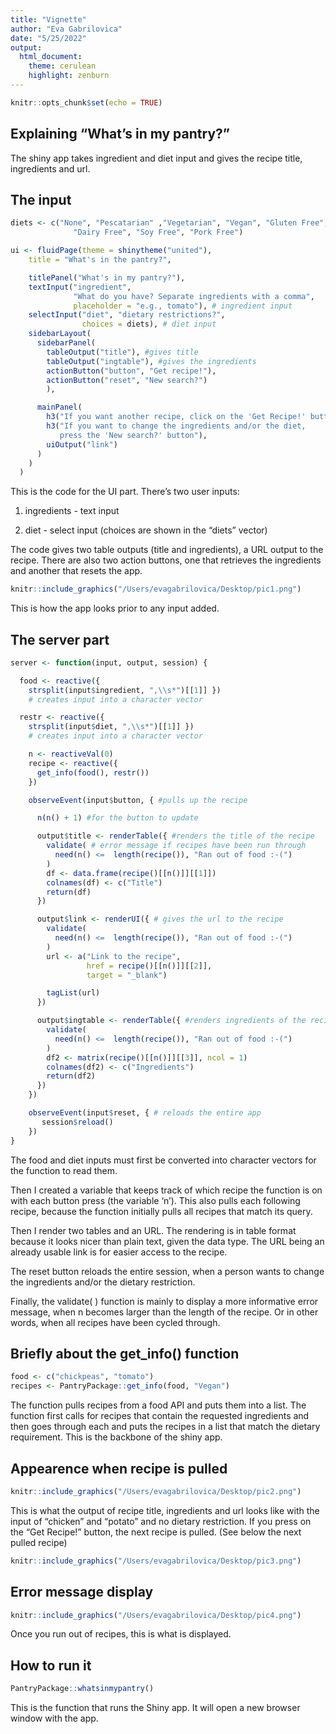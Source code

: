 ```yaml
---
title: "Vignette"
author: "Eva Gabrilovica"
date: "5/25/2022"
output: 
  html_document: 
    theme: cerulean
    highlight: zenburn
---
```


```r
knitr::opts_chunk$set(echo = TRUE)
```

## Explaining "What's in my pantry?"

The shiny app takes ingredient and diet input and gives the recipe title, 
ingredients and url.

## The input

```r
diets <- c("None", "Pescatarian" ,"Vegetarian", "Vegan", "Gluten Free",
              "Dairy Free", "Soy Free", "Pork Free")

ui <- fluidPage(theme = shinytheme("united"),
    title = "What's in the pantry?",

    titlePanel("What's in my pantry?"),
    textInput("ingredient",
              "What do you have? Separate ingredients with a comma",
              placeholder = "e.g., tomato"), # ingredient input
    selectInput("diet", "dietary restrictions?",
                choices = diets), # diet input
    sidebarLayout(
      sidebarPanel(
        tableOutput("title"), #gives title
        tableOutput("ingtable"), #gives the ingredients
        actionButton("button", "Get recipe!"),
        actionButton("reset", "New search?")
        ),

      mainPanel(
        h3("If you want another recipe, click on the 'Get Recipe!' button."),
        h3("If you want to change the ingredients and/or the diet,
           press the 'New search?' button"),
        uiOutput("link")
      )
    )
  )

```

This is the code for the UI part. There's two user inputs:

1) ingredients - text input

2) diet - select input (choices are shown in the "diets" vector)

The code gives two table outputs (title and ingredients), a URL output to the 
recipe. There are also two action buttons, one that retrieves the ingredients 
and another that resets the app.


```r
knitr::include_graphics("/Users/evagabrilovica/Desktop/pic1.png")
```

This is how the app looks prior to any input added.

## The server part

```r
server <- function(input, output, session) {

  food <- reactive({
    strsplit(input$ingredient, ",\\s*")[[1]] })
    # creates input into a character vector

  restr <- reactive({
    strsplit(input$diet, ",\\s*")[[1]] })
    # creates input into a character vector

    n <- reactiveVal(0)
    recipe <- reactive({
      get_info(food(), restr())
    })

    observeEvent(input$button, { #pulls up the recipe

      n(n() + 1) #for the button to update

      output$title <- renderTable({ #renders the title of the recipe
        validate( # error message if recipes have been run through
          need(n() <=  length(recipe()), "Ran out of food :-(")
        )
        df <- data.frame(recipe()[[n()]][[1]])
        colnames(df) <- c("Title")
        return(df)
      })

      output$link <- renderUI({ # gives the url to the recipe
        validate(
          need(n() <=  length(recipe()), "Ran out of food :-(")
        )
        url <- a("Link to the recipe",
                 href = recipe()[[n()]][[2]],
                 target = "_blank")

        tagList(url)
      })

      output$ingtable <- renderTable({ #renders ingredients of the recipe
        validate(
          need(n() <=  length(recipe()), "Ran out of food :-(")
        )
        df2 <- matrix(recipe()[[n()]][[3]], ncol = 1)
        colnames(df2) <- c("Ingredients")
        return(df2)
      })
    })

    observeEvent(input$reset, { # reloads the entire app
       session$reload()
    })
}
```

The food and diet inputs must first be converted into character vectors for the 
function to read them.

Then I created a variable that keeps track of which recipe the function is on 
with each button press (the variable 'n'). This also pulls each following 
recipe, because the function initially pulls all recipes that match its query.

Then I render two tables and an URL. The rendering is in table format because it
looks nicer than plain text, given the data type. The URL being an already 
usable link is for easier access to the recipe.

The reset button reloads the entire session, when a person wants to change the 
ingredients and/or the dietary restriction.

Finally, the validate( ) function is mainly to display a more informative error 
message, when n becomes larger than the length of the recipe. Or in other words, 
when all recipes have been cycled through.


## Briefly about the get_info() function
```r
food <- c("chickpeas", "tomato")
recipes <- PantryPackage::get_info(food, "Vegan")
```

The function pulls recipes from a food API and puts them into a list. The 
function first calls for recipes that contain the requested ingredients and then 
goes through each and puts the recipes in a list that match the dietary 
requirement. This is the backbone of the shiny app.

## Appearence when recipe is pulled

```r
knitr::include_graphics("/Users/evagabrilovica/Desktop/pic2.png")
```

This is what the output of recipe title, ingredients and url looks like with the
input of "chicken" and "potato" and no dietary restriction. If you press on the
"Get Recipe!" button, the next recipe is pulled. (See below the next pulled 
recipe)

```r
knitr::include_graphics("/Users/evagabrilovica/Desktop/pic3.png")
```


## Error message display

```r
knitr::include_graphics("/Users/evagabrilovica/Desktop/pic4.png")
```

Once you run out of recipes, this is what is displayed.

## How to run it

```r
PantryPackage::whatsinmypantry()
```

This is the function that runs the Shiny app. It will open a new browser window
with the app.


